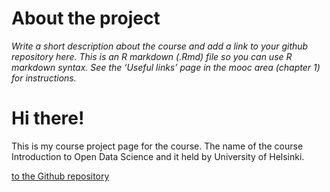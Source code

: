 
# About the project

*Write a short description about the course and add a link to your github repository here. This is an R markdown (.Rmd) file so you can use R markdown syntax. See the 'Useful links' page in the mooc area (chapter 1) for instructions.*

# Hi there!

This is my course project page for the course. The name of the course Introduction to Open Data Science and it held by University of Helsinki.

[to the Github repository](https://github.com/vurba/IODS-project)

